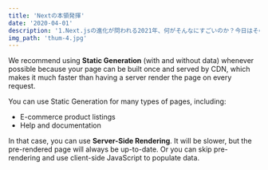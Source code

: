 ---
title: 'Nextの本領発揮'
date: '2020-04-01'
description: '1.Next.jsの進化が問われる2021年、何がそんなにすごいのか？今日はその内容を考察していきます。'
img_path: 'thum-4.jpg'
---

We recommend using **Static Generation** (with and without data) whenever possible because your page can be built once and served by CDN, which makes it much faster than having a server render the page on every request.

You can use Static Generation for many types of pages, including:

- E-commerce product listings
- Help and documentation

In that case, you can use **Server-Side Rendering**. It will be slower, but the pre-rendered page will always be up-to-date. Or you can skip pre-rendering and use client-side JavaScript to populate data.
